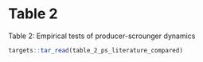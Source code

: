 # Table 2

Table 2: Empirical tests of producer-scrounger dynamics

```r
targets::tar_read(table_2_ps_literature_compared)
```

